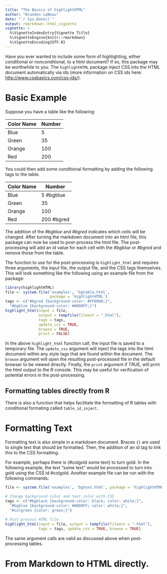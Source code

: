 ```yaml
---
title: "The Basics of highlightHTML"
author: "Brandon LeBeau"
date: "`r Sys.Date()`"
output: rmarkdown::html_vignette
vignette: >
  %\VignetteIndexEntry{Vignette Title}
  %\VignetteEngine{knitr::rmarkdown}
  %\VignetteEncoding{UTF-8}
---
```


Have you ever wanted to include some form of highlighting, either conditional or nonconditional, to a html document? If so, this package may be worthwhile to you. The `highlightHTML` package inject CSS into the HTML document automatically via ids (more information on CSS ids here: <http://www.cssbasics.com/css-ids/>). 

# Basic Example
Suppose you have a table like the following:

| Color Name | Number       |
|----------- | ------------ |
| Blue       |  5           |
| Green      |  35          |
| Orange     |  100         |
| Red        |  200         |

You could then add some conditional formatting by adding the following tags to the table.

| Color Name | Number       |
|----------- | ------------ |
| Blue       |  5  #bgblue  |
| Green      |  35          |
| Orange     |  100         |
| Red        |  200 #bgred  |

The addition of the *#bgblue* and *#bgred* indicates which cells will be changed. After turning the markdown document into an html file, this package can now be used to post-process the html file. The post-processing will add an id value for each cell with the *#bgblue* or *#bgred* and remove those from the table. 

The function to use for the post-processing is `highlight_html` and requires three arguments, the input file, the output file, and the CSS tags themselves. This will look something like the following using an example file from the package:

```r
library(highlightHTML)
file <- system.file('examples', 'bgtable.html', 
                    package = 'highlightHTML')
tags <- c("#bgred {background-color: #FF0000;}", 
  "#bgblue {background-color: #0000FF;}")
highlight_html(input = file, 
               output = tempfile(fileext = ".html"), 
               tags = tags,
               update_css = TRUE, 
               browse = TRUE,
               print = FALSE)
```

In the above `highlight_html` function call, the input file is saved to a temporary file. The `update_css` argument will inject the tags into the html document within any style tags that are found within the document. The `browse` argument will open the resulting post-processed file in the default browser to be viewed directly. Finally, the `print` argument if TRUE, will print the html output to the R console. This may be useful for verification of potential errors in the post-processing.

## Formatting tables directly from R
There is also a function that helps facilitate the formatting of R tables with conditional formating called `table_id_inject`.

# Formatting Text
Formatting text is also simple in a markdown document. Braces `{}` are used to single text that should be formatted. Then, the addition of an id tag to link this to the CSS formatting. 

For example, perhaps there is {#colgold some text} to turn gold. In the following example, the text "some text" would be processed to turn into gold using the CSS id #colgold. Another example file can be run with the following commands:
```r
file <- system.file('examples', 'bgtext.html', package = 'highlightHTML')

# Change background color and text color with CSS
tags <- c("#bgblack {background-color: black; color: white;}", 
  "#bgblue {background-color: #0000FF; color: white;}",
  "#colgreen {color: green;}")
  
# Post-process HTML file
highlight_html(input = file, output = tempfile(fileext = ".html"),
               tags = tags, update_css = TRUE, browse = TRUE)
```

The same argument calls are valid as discussed above when post-processing tables.

# From Markdown to HTML directly.

